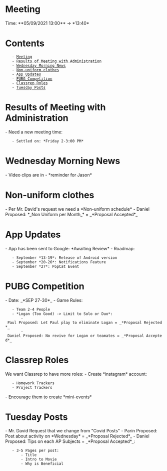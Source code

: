 = Meeting =
Time: **05/09/2021 13:00**  -> *13:40*

= Contents =
    - [[#Meeting|Meeting]]
    - [[#Results of Meeting with Administration|Results of Meeting with Administration]]
    - [[#Wednesday Morning News|Wednesday Morning News]]
    - [[#Non-uniform clothes|Non-uniform clothes]]
    - [[#App Updates|App Updates]]
    - [[#PUBG Competition|PUBG Competition]]
    - [[#Classrep Roles|Classrep Roles]]
    - [[#Tuesday Posts|Tuesday Posts]]

= Results of Meeting with Administration =
- Need a new meeting time:
    - Settled on: *Friday 2-3:00 PM*

= Wednesday Morning News =
- Video clips are in - *reminder for Jason*

= Non-uniform clothes =
- Per Mr. David's request we need a *Non-uniform schedule*
- Daniel Proposed: *_Non Uniform per Month_* = _*Proposal Accepted*_

= App Updates =
- App has been sent to Google: *Awaiting Review*
- Roadmap:
    - September *13-19*: Release of Android version
    - September *20-26*: Notifications Feature
    - September *27*: PopCat Event

= PUBG Competition =
- Date: _*SEP 27-30*_
- Game Rules:
    - Team 2-4 People
    - *Logan (Too Good) -> Limit to Solo or Duo*:
        - Paul Proposed: Let Paul play to eliminate Logan = _*Proposal Rejected*_
        - Daniel Proposed: No revive for Logan or teamates = _*Proposal Accepted*_

= Classrep Roles =
We want Classrep to have more roles:
- Create *instagram* account:
    - Homework Trackers
    - Project Trackers
- Encourage them to create *mini-events*

= Tuesday Posts =
- Mr. David Request that we change from "Covid Posts"
- Parin Proposed: Post about activity on *Wednesday* = _*Proposal Rejected*_
- Daniel Proposed: Tips on each AP Subjects = _*Proposal Accepted*_:
    - 3-5 Pages per post:
        - Title 
        - Intro to Movie 
        - Why is Beneficial

